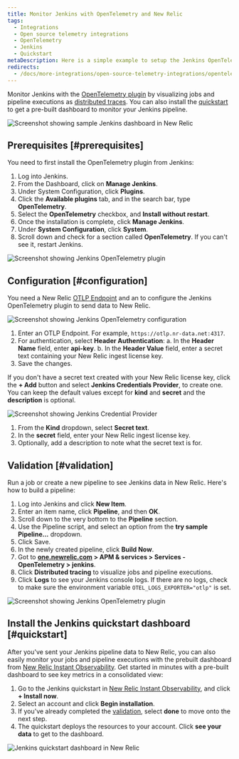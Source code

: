 ```yaml
---
title: Monitor Jenkins with OpenTelemetry and New Relic 
tags:
  - Integrations
  - Open source telemetry integrations
  - OpenTelemetry
  - Jenkins
  - Quickstart
metaDescription: Here is a simple example to setup the Jenkins OpenTelemetry plugin to send data to New Relic.
redirects:
  - /docs/more-integrations/open-source-telemetry-integrations/opentelemetry/jenkins/monitoring-jenkins-ot
---
```







Monitor Jenkins with the [OpenTelemetry plugin](https://plugins.jenkins.io/opentelemetry) by visualizing jobs and pipeline executions as [distributed traces](/docs/distributed-tracing/concepts/introduction-distributed-tracing). You can also install the [quickstart](https://newrelic.com/instant-observability/jenkins) to get a pre-built dashboard to monitor your Jenkins pipeline.

<img
  title="Screenshot showing sample Jenkins dashboard in New Relic"
  alt="Screenshot showing sample Jenkins dashboard in New Relic"
  src={opentelemetryJenkins05}
/>

## Prerequisites [#prerequisites]

You need to first install the OpenTelemetry plugin from Jenkins:

1. Log into Jenkins.
2. From the Dashboard, click on **Manage Jenkins**.
3. Under System Configuration, click **Plugins**.
4. Click the **Available plugins** tab, and in the search bar, type **OpenTelemetry**.
5. Select the **OpenTelemetry** checkbox, and **Install without restart**.
6. Once the installation is complete, click **Manage Jenkins**.
7. Under **System Configuration**, click **System**.
8. Scroll down and check for a section called **OpenTelemetry**. If you can't see it, restart Jenkins.

<img
  title="Screenshot showing Jenkins OpenTelemetry plugin"
  alt="Screenshot showing Jenkins OpenTelemetry plugin"
  src={opentelemetryJenkis01}
/>

## Configuration [#configuration]

You need a New Relic [OTLP Endpoint](/docs/more-integrations/open-source-telemetry-integrations/opentelemetry/opentelemetry-setup/#note-endpoints) and an <InlinePopover type="licenseKey" /> to configure the Jenkins OpenTelemetry plugin to send data to New Relic.

<img
  title="Screenshot showing Jenkins OpenTelemetry configuration"
  alt="Screenshot showing Jenkins OpenTelemetry configuration"
  src={opentelemetryIntegrationsJenkins02}
/>

1. Enter an OTLP Endpoint. For example, `https://otlp.nr-data.net:4317`.
2. For authentication, select **Header Authentication**:
   a. In the **Header Name** field, enter **api-key**.
   b. In the **Header Value** field, enter a secret text containing your New Relic ingest license key.
3. Save the changes.

If you don't have a secret text created with your New Relic license key, click the **+ Add** button and select **Jenkins Credentials Provider**, to create one. You can keep the default values except for **kind** and **secret** and the **description** is optional.

<img
  title="Screenshot showing Jenkins Credential Provider"
  alt="Screenshot showing Jenkins Credential Provider"
  src={opentelemetryIntegrationsJenkins03}
/>

1. From the **Kind** dropdown, select **Secret text**.
2. In the **secret** field, enter your New Relic ingest license key.
3. Optionally, add a description to note what the secret text is for.

## Validation [#validation]

Run a job or create a new pipeline to see Jenkins data in New Relic. Here's how to build a pipeline:

1. Log into Jenkins and click **New Item**.
2. Enter an item name, click **Pipeline**, and then **OK**.
3. Scroll down to the very bottom to the **Pipeline** section.
4. Use the Pipeline script, and select an option from the **try sample Pipeline...** dropdown.
5. Click Save.
6. In the newly created pipeline, click **Build Now**.
7. Got to **[one.newrelic.com](https://one.newrelic.com/all-capabilities) > APM & services > Services - OpenTelemetry > jenkins**.
8. Click **Distributed tracing** to visualize jobs and pipeline executions.
9. Click **Logs** to see your Jenkins console logs. If there are no logs, check to make sure the environment variable `OTEL_LOGS_EXPORTER="otlp"` is set.

<img
  title="Screenshot showing Jenkins OpenTelemetry plugin"
  alt="Screenshot showing Jenkins OpenTelemetry plugin"
  src={opentelemetryOpentelemetryJenkins04}
/>

## Install the Jenkins quickstart dashboard [#quickstart]

After you've sent your Jenkins pipeline data to New Relic, you can also easily monitor your jobs and pipeline executions with the prebuilt dashboard from [New Relic Instant Observability](http://newrelic.com/instant-observability). Get started in minutes with a pre-built dashboard to see key metrics in a consolidated view:

1. Go to the Jenkins quickstart in [New Relic Instant Observability](https://newrelic.com/instant-observability/jenkins), and click **+ Install now**.
2. Select an account and click **Begin installation**.
3. If you've already completed the [validation](#validation), select **done** to move onto the next step.
4. The quickstart deploys the resources to your account. Click **see your data** to get to the dashboard.

<img
  title="Jenkins quickstart dashboard in New Relic"
  alt="Jenkins quickstart dashboard in New Relic"
  src={opentelemetryJenkins05}
/>

<InstallFeedback />
